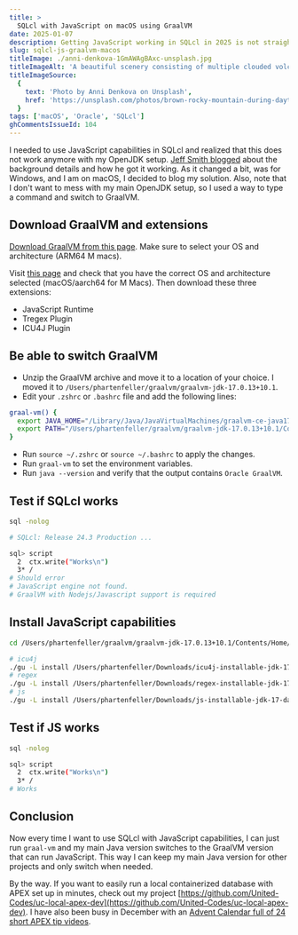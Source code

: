 ```yaml
---
title: >
  SQLcl with JavaScript on macOS using GraalVM
date: 2025-01-07
description: Getting JavaScript working in SQLcl in 2025 is not straightforward. Here is how I did it on macOS using GraalVM.
slug: sqlcl-js-graalvm-macos
titleImage: ./anni-denkova-1GmAWAgBAxc-unsplash.jpg
titleImageAlt: 'A beautiful scenery consisting of multiple clouded volcanos.'
titleImageSource:
  {
    text: 'Photo by Anni Denkova on Unsplash',
    href: 'https://unsplash.com/photos/brown-rocky-mountain-during-daytime-1GmAWAgBAxc',
  }
tags: ['macOS', 'Oracle', 'SQLcl']
ghCommentsIssueId: 104
---
```


I needed to use JavaScript capabilities in SQLcl and realized that this does not work anymore with my OpenJDK setup. [Jeff Smith blogged](https://www.thatjeffsmith.com/archive/2022/04/running-javascript-in-oracle-sqlcl-22-1/) about the background details and how he got it working. As it changed a bit, was for Windows, and I am on macOS, I decided to blog my solution. Also, note that I don't want to mess with my main OpenJDK setup, so I used a way to type a command and switch to GraalVM.

## Download GraalVM and extensions

[Download GraalVM from this page](https://www.oracle.com/java/technologies/downloads/#graalvmjava17). Make sure to select your OS and architecture (ARM64 M macs).

Visit [this page](https://www.oracle.com/downloads/graalvm-downloads.html) and check that you have the correct OS and architecture selected (macOS/aarch64 for M Macs). Then download these three extensions:

- JavaScript Runtime
- Tregex Plugin
- ICU4J Plugin

## Be able to switch GraalVM

- Unzip the GraalVM archive and move it to a location of your choice. I moved it to `/Users/phartenfeller/graalvm/graalvm-jdk-17.0.13+10.1`.
- Edit your `.zshrc` or `.bashrc` file and add the following lines:

```bash
graal-vm() {
  export JAVA_HOME="/Library/Java/JavaVirtualMachines/graalvm-ce-java17-22.1.0/Contents/Home"
  export PATH="/Users/phartenfeller/graalvm/graalvm-jdk-17.0.13+10.1/Contents/Home/bin/":$PATH
}
```

- Run `source ~/.zshrc` or `source ~/.bashrc` to apply the changes.
- Run `graal-vm` to set the environment variables.
- Run `java --version` and verify that the output contains `Oracle GraalVM`.

## Test if SQLcl works

```bash
sql -nolog

# SQLcl: Release 24.3 Production ...

sql> script
  2  ctx.write("Works\n")
  3* /
# Should error
# JavaScript engine not found.
# GraalVM with Nodejs/Javascript support is required
```

## Install JavaScript capabilities

```bash
cd /Users/phartenfeller/graalvm/graalvm-jdk-17.0.13+10.1/Contents/Home/bin

# icu4j
./gu -L install /Users/phartenfeller/Downloads/icu4j-installable-jdk-17-darwin-aarch64-23.0.6.jar
# regex
./gu -L install /Users/phartenfeller/Downloads/regex-installable-jdk-17-darwin-aarch64-23.0.6.jar
# js
./gu -L install /Users/phartenfeller/Downloads/js-installable-jdk-17-darwin-aarch64-23.0.6.jar
```

## Test if JS works

```bash
sql -nolog

sql> script
  2  ctx.write("Works\n")
  3* /
# Works
```

## Conclusion

Now every time I want to use SQLcl with JavaScript capabilities, I can just run `graal-vm` and my main Java version switches to the GraalVM version that can run JavaScript. This way I can keep my main Java version for other projects and only switch when needed.

By the way. If you want to easily run a local containerized database with APEX set up in minutes, check out my project [https://github.com/United-Codes/uc-local-apex-dev](https://github.com/United-Codes/uc-local-apex-dev). I have also been busy in December with an [Advent Calendar full of 24 short APEX tip videos](https://www.youtube.com/playlist?list=PLpg61eZsDU4Z4G67ZwX6K5CQh0HhqyM5Z).
